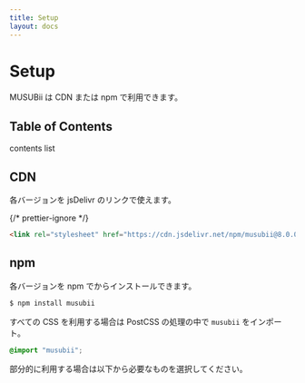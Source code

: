 ```yaml
---
title: Setup
layout: docs
---
```



# Setup

MUSUBii は CDN または npm で利用できます。

## Table of Contents

contents list

## CDN

各バージョンを <ExternalLink href="https://www.jsdelivr.com/package/npm/musubii">jsDelivr</ExternalLink> のリンクで使えます。

{/* prettier-ignore */}
```html
<link rel="stylesheet" href="https://cdn.jsdelivr.net/npm/musubii@8.0.0/dist/musubii.css" />
```

## npm

各バージョンを <ExternalLink href="https://www.npmjs.com/package/musubii">npm</ExternalLink> でからインストールできます。

```sh
$ npm install musubii
```

すべての CSS を利用する場合は PostCSS の処理の中で `musubii` をインポート。

```css
@import "musubii";
```

部分的に利用する場合は以下から必要なものを選択してください。

<CodeImportMusubii />
